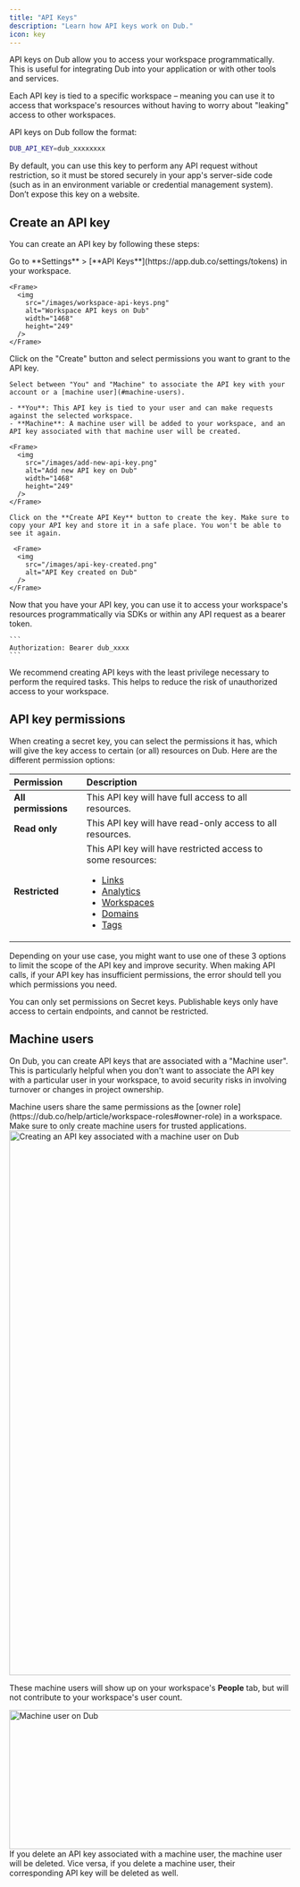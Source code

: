 ```yaml
---
title: "API Keys"
description: "Learn how API keys work on Dub."
icon: key
---
```


API keys on Dub allow you to access your workspace programmatically. This is useful for integrating Dub into your application or with other tools and services.

Each API key is tied to a specific workspace – meaning you can use it to access that workspace's resources without having to worry about "leaking" access to other workspaces.

API keys on Dub follow the format:

```bash .env
DUB_API_KEY=dub_xxxxxxxx
```

By default, you can use this key to perform any API request without restriction, so it must be stored securely in your app's server-side code (such as in an environment variable or credential management system). Don’t expose this key on a website.

## Create an API key

You can create an API key by following these steps:

<Steps>
  <Step title="Go to your workspace">
    Go to **Settings** > [**API Keys**](https://app.dub.co/settings/tokens) in your workspace.

    <Frame>
      <img
        src="/images/workspace-api-keys.png"
        alt="Workspace API keys on Dub"
        width="1468"
        height="249"
      />
    </Frame>

  </Step>
  <Step title="Create an API Key">
    Click on the "Create" button and select permissions you want to grant to
    the API key.

    Select between "You" and "Machine" to associate the API key with your account or a [machine user](#machine-users).

    - **You**: This API key is tied to your user and can make requests against the selected workspace.
    - **Machine**: A machine user will be added to your workspace, and an API key associated with that machine user will be created.

    <Frame>
      <img
        src="/images/add-new-api-key.png"
        alt="Add new API key on Dub"
        width="1468"
        height="249"
      />
    </Frame>

    Click on the **Create API Key** button to create the key. Make sure to copy your API key and store it in a safe place. You won't be able to see it again.

     <Frame>
      <img
        src="/images/api-key-created.png"
        alt="API Key created on Dub"
      />
    </Frame>

  </Step>
  <Step title="Use your API Key">
    Now that you have your API key, you can use it to access your workspace's resources programmatically via SDKs or within any API request as a bearer token.

    ```
    Authorization: Bearer dub_xxxx
    ```

  </Step>
</Steps>

<Tip>
  We recommend creating API keys with the least privilege necessary to perform
  the required tasks. This helps to reduce the risk of unauthorized access to
  your workspace.
</Tip>

## API key permissions

When creating a secret key, you can select the permissions it has, which will give the key access to certain (or all) resources on Dub. Here are the different permission options:

| Permission          | Description                                                                                                                                                                                                                                                                                  |
| :------------------ | :------------------------------------------------------------------------------------------------------------------------------------------------------------------------------------------------------------------------------------------------------------------------------------------- |
| **All permissions** | This API key will have full access to all resources.                                                                                                                                                                                                                                         |
| **Read only**       | This API key will have read-only access to all resources.                                                                                                                                                                                                                                    |
| **Restricted**      | This API key will have restricted access to some resources: <ul><li>[Links](/data-model#links)</li><li>[Analytics](/api-reference/endpoint/retrieve-analytics)</li><li>[Workspaces](/data-model#workspace)</li><li>[Domains](/data-model#domains)</li><li>[Tags](/data-model#tags)</li></ul> |

Depending on your use case, you might want to use one of these 3 options to limit the scope of the API key and improve security. When making API calls, if your API key has insufficient permissions, the error should tell you which permissions you need.

<Tip>
  You can only set permissions on Secret keys. Publishable keys only have access
  to certain endpoints, and cannot be restricted.
</Tip>

## Machine users

On Dub, you can create API keys that are associated with a "Machine user". This is particularly helpful when you don't want to associate the API key with a particular user in your workspace, to avoid security risks in involving turnover or changes in project ownership.

<Warning>
  Machine users share the same permissions as the [owner
  role](https://dub.co/help/article/workspace-roles#owner-role) in a workspace.
  Make sure to only create machine users for trusted applications.
</Warning>

<Frame>
  <img
    src="/images/api-machine-users.png"
    alt="Creating an API key associated with a machine user on Dub"
    width="1528"
    height="974"
  />
</Frame>

These machine users will show up on your workspace's **People** tab, but will not contribute to your workspace's user count.

<Frame>
  <img
    src="/images/machine-user.png"
    alt="Machine user on Dub"
    width="1468"
    height="249"
  />
</Frame>

<Tip>
  If you delete an API key associated with a machine user, the machine user will
  be deleted. Vice versa, if you delete a machine user, their corresponding API
  key will be deleted as well.
</Tip>
